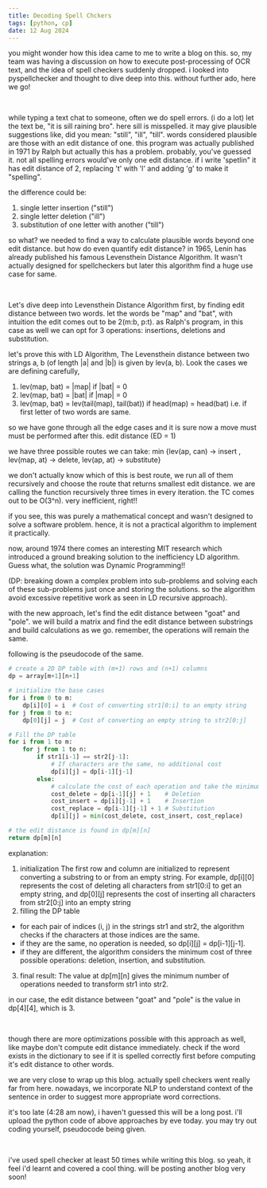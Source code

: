 ```yaml
---
title: Decoding Spell Chckers
tags: [python, cp]
date: 12 Aug 2024
---
```


you might wonder how this idea came to me to write a blog on this. so, my team was having a discussion on how to execute post-processing of OCR text, and the idea of spell checkers suddenly dropped. i looked into pyspellchecker and thought to dive deep into this. without further ado, here we go!

<br/>

while typing a text chat to someone, often we do spell errors. (i do a lot) let the text be, "it is sill raining bro". here sill is misspelled. it may give plausible suggestions like, did you mean: "still", "ill", "till". words considered plausible are those with an edit distance of one.
this program was actually published in 1971 by Ralph but actually this has a problem. probably, you've guessed it. not all spelling errors would've only one edit distance. if i write 'spetlin" it has edit distance of 2, replacing 't' with 'l' and adding 'g' to make it "spelling".

the difference could be:

1. single letter insertion ("still")
2. single letter deletion ("ill")
3. substitution of one letter with another ("till")

so what? we needed to find a way to calculate plausible words beyond one edit distance. but how do even quantify edit distance? in 1965, Lenin has already published his famous Levensthein Distance Algorithm. It wasn't actually designed for spellcheckers but later this algorithm find a huge use case for same.

<br/>

Let's dive deep into Levensthein Distance Algorithm first, by finding edit distance between two words. let the words be "map" and "bat", with intuition the edit comes out to be 2(m:b, p:t). as Ralph's program, in this case as well we can opt for 3 operations: insertions, deletions and substitution.

let's prove this with LD Algorithm, The Levensthein distance between two strings a, b (of length |a| and |b|) is given by lev(a, b). Look the cases we are defining carefully,

1. lev(map, bat) = |map| if |bat| = 0
2. lev(map, bat) = |bat| if |map| = 0
3. lev(map, bat) = lev(tail(map), tail(bat)) if head(map) = head(bat) i.e. if first letter of two words are same.

so we have gone through all the edge cases and it is sure now a move must must be performed after this. edit distance (ED = 1)

we have three possible routes we can take:
min \{lev(ap, can) -> insert , lev(map, at) -> delete, lev(ap, at) -> substitute}

we don't actually know which of this is best route, we run all of them recursively and choose the route that returns smallest edit distance. we are calling the function recursively three times in every iteration.
the TC comes out to be O(3^n). very inefficient, right!!

if you see, this was purely a mathematical concept and wasn't designed to solve a software problem. hence, it is not a practical algorithm to implement it practically.

now, around 1974 there comes an interesting MIT research which introduced a ground breaking solution to the inefficiency LD algorithm. Guess what, the solution was Dynamic Programming!!

(DP: breaking down a complex problem into sub-problems and solving each of these sub-problems just once and storing the solutions. so the algorithm avoid excessive repetitive work as seen in LD recursive approach).

with the new approach, let's find the edit distance between "goat" and "pole". we will build a matrix and find the edit distance between substrings and build calculations as we go. remember, the operations will remain the same.

following is the pseudocode of the same.

```python
# create a 2D DP table with (m+1) rows and (n+1) columns
dp = array[m+1][n+1]

# initialize the base cases
for i from 0 to m:
    dp[i][0] = i  # Cost of converting str1[0:i] to an empty string
for j from 0 to n:
    dp[0][j] = j  # Cost of converting an empty string to str2[0:j]

# Fill the DP table
for i from 1 to m:
    for j from 1 to n:
        if str1[i-1] == str2[j-1]:
            # If characters are the same, no additional cost
            dp[i][j] = dp[i-1][j-1]
        else:
            # calculate the cost of each operation and take the minimum
            cost_delete = dp[i-1][j] + 1    # Deletion
            cost_insert = dp[i][j-1] + 1    # Insertion
            cost_replace = dp[i-1][j-1] + 1 # Substitution
            dp[i][j] = min(cost_delete, cost_insert, cost_replace)

# the edit distance is found in dp[m][n]
return dp[m][n]
```

explanation:

1. initialization The first row and column are initialized to represent converting a substring to or from an empty string. For example, dp[i][0] represents the cost of deleting all characters from str1[0:i] to get an empty string, and dp[0][j] represents the cost of inserting all characters from str2[0:j] into an empty string
2. filling the DP table

- for each pair of indices (i, j) in the strings str1 and str2, the algorithm checks if the characters at those indices are the same.
- if they are the same, no operation is needed, so dp[i][j] = dp[i-1][j-1].
- if they are different, the algorithm considers the minimum cost of three possible operations: deletion, insertion, and substitution.

3. final result: The value at dp[m][n] gives the minimum number of operations needed to transform str1 into str2.

in our case, the edit distance between "goat" and "pole" is the value in dp[4][4], which is 3.

<br/>

though there are more optimizations possible with this approach as well, like maybe don't compute edit distance immediately. check if the word exists in the dictionary to see if it is spelled correctly first before computing it's edit distance to other words.

we are very close to wrap up this blog. actually spell checkers went really far from here. nowadays, we incorporate NLP to understand context of the sentence in order to suggest more appropriate word corrections.

it's too late (4:28 am now), i haven't guessed this will be a long post. i'll upload the python code of above approaches by eve today. you may try out coding yourself, pseudocode being given.

<br/>

i've used spell checker at least 50 times while writing this blog. so yeah, it feel i'd learnt and covered a cool thing.
will be posting another blog very soon!